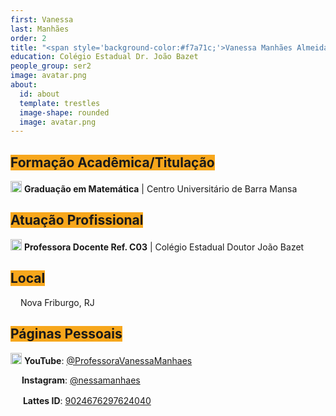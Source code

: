 ```yaml
---
first: Vanessa
last: Manhães
order: 2
title: "<span style='background-color:#f7a71c;'>Vanessa Manhães Almeida</span>"
education: Colégio Estadual Dr. João Bazet
people_group: ser2
image: avatar.png
about: 
  id: about
  template: trestles
  image-shape: rounded
  image: avatar.png
---
```


<h2><span style='background-color:#f7a71c;'>Formação Acadêmica/Titulação</span></h2>

<img src="img/graduation-cap-solid.svg" width="18"> **Graduação em Matemática** | Centro Universitário de Barra Mansa

<h2><span style='background-color:#f7a71c;'>Atuação Profissional</span></h2>

<img src="img/briefcase-solid.svg" width="18"> **Professora Docente Ref. C03** | Colégio Estadual Doutor João Bazet 

<h2><span style='background-color:#f7a71c;'>Local</span></h2>

<img src="img/location-dot-solid.svg" width="12"> Nova Friburgo, RJ

<h2><span style='background-color:#f7a71c;'>Páginas Pessoais</span></h2>

<img src="img/youtube.svg" width="18"> **YouTube**: <a href="https://www.youtube.com/@ProfessoraVanessaManhaes" target="_blank">@ProfessoraVanessaManhaes</a>

<img src="img/instagram.svg" width="14"> **Instagram**: <a href="https://instagram.com/nessamanhaes" target="_blank">@nessamanhaes</a>

<img src="img/lattes.svg" width="16"> **Lattes ID**: <a href="http://lattes.cnpq.br/9024676297624040" target="_blank">9024676297624040</a>
